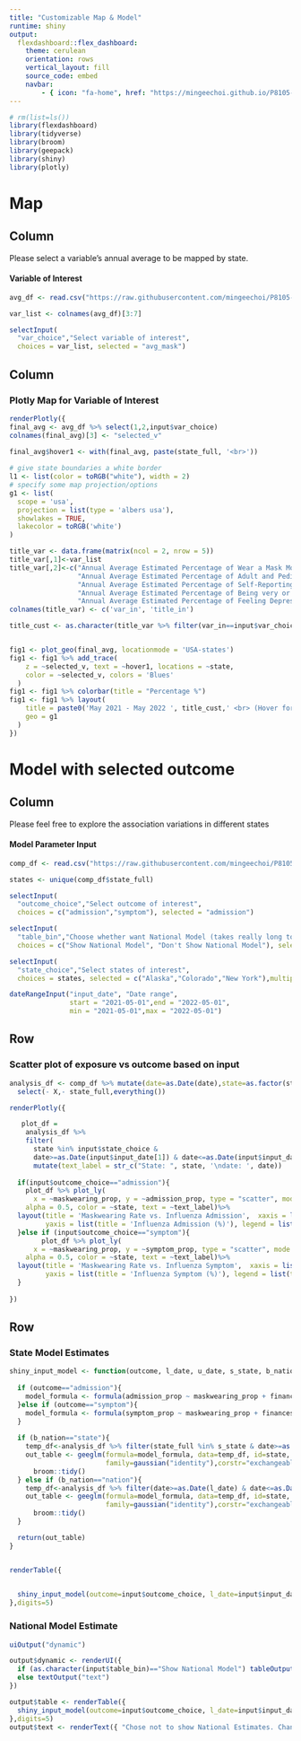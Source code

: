 ```yaml
---
title: "Customizable Map & Model"
runtime: shiny
output: 
  flexdashboard::flex_dashboard:
    theme: cerulean
    orientation: rows
    vertical_layout: fill
    source_code: embed
    navbar:
        - { icon: "fa-home", href: "https://mingeechoi.github.io/P8105-final-project-proposal/", align: right }
---
```

  
```r
# rm(list=ls())
library(flexdashboard)
library(tidyverse)
library(broom)
library(geepack)
library(shiny)
library(plotly)
```


Map
=========================================

Column {.sidebar}
-----------------------------------------------------------------------
  
Please select a variable's annual average to be mapped by state. 

#### Variable of Interest
```r
avg_df <- read.csv("https://raw.githubusercontent.com/mingeechoi/P8105-final-project-proposal/main/Data/final_avg.csv") %>% select(everything(), - X)

var_list <- colnames(avg_df)[3:7]

selectInput(
  "var_choice","Select variable of interest",
  choices = var_list, selected = "avg_mask")

```



Column 
-----------------------------------------------------------------------
  
### Plotly Map for Variable of Interest

```r


renderPlotly({ 
final_avg <- avg_df %>% select(1,2,input$var_choice)
colnames(final_avg)[3] <- "selected_v"
  
final_avg$hover1 <- with(final_avg, paste(state_full, '<br>'))

# give state boundaries a white border
l1 <- list(color = toRGB("white"), width = 2)
# specify some map projection/options
g1 <- list(
  scope = 'usa',
  projection = list(type = 'albers usa'),
  showlakes = TRUE,
  lakecolor = toRGB('white')
)

title_var <- data.frame(matrix(ncol = 2, nrow = 5))
title_var[,1]<-var_list
title_var[,2]<-c("Annual Average Estimated Percentage of Wear a Mask Most or All of the Time in public for the Past 7 Days",
                 "Annual Average Estimated Percentage of Adult and Pediatric Hospital Admissions with Confirmed Influenza for the Past 7 Days",
                 "Annual Average Estimated Percentage of Self-Reporting Influenza-like Symptoms for the Past 7 Days",
                 "Annual Average Estimated Percentage of Being very or somewhat Worried about Household Finances for the Next Month",
                 "Annual Average Estimated Percentage of Feeling Depressed for Most or All of the Past 7 Days")
colnames(title_var) <- c('var_in', 'title_in')

title_cust <- as.character(title_var %>% filter(var_in==input$var_choice) %>% select(title_in))


fig1 <- plot_geo(final_avg, locationmode = 'USA-states')
fig1 <- fig1 %>% add_trace(
    z = ~selected_v, text = ~hover1, locations = ~state,
    color = ~selected_v, colors = 'Blues'
  )
fig1 <- fig1 %>% colorbar(title = "Percentage %")
fig1 <- fig1 %>% layout(
    title = paste0('May 2021 - May 2022 ', title_cust,' <br> (Hover for breakdown)'),
    geo = g1
  )
})

```


Model with selected outcome
=========================================

Column {.sidebar}
-----------------------------------------------------------------------
  
Please feel free to explore the association variations in different states

#### Model Parameter Input

```r
comp_df <- read.csv("https://raw.githubusercontent.com/mingeechoi/P8105-final-project-proposal/main/Data/final_long.csv")

states <- unique(comp_df$state_full)
```


```r
selectInput(
  "outcome_choice","Select outcome of interest",
  choices = c("admission","symptom"), selected = "admission")

selectInput(
  "table_bin","Choose whether want National Model (takes really long to run if inlcuded)",
  choices = c("Show National Model", "Don't Show National Model"), selected = "Don't Show National Model")

selectInput(
  "state_choice","Select states of interest",
  choices = states, selected = c("Alaska","Colorado","New York"),multiple=TRUE)

dateRangeInput("input_date", "Date range",
               start = "2021-05-01",end = "2022-05-01",
               min = "2021-05-01",max = "2022-05-01")


```



Row {data-height=650}
-----------------------------------------------------------------------
  
### Scatter plot of exposure vs outcome based on input 
  
```r

analysis_df <- comp_df %>% mutate(date=as.Date(date),state=as.factor(state_full)) %>% arrange(state,date) %>% 
  select(- X,- state_full,everything())

renderPlotly({ 

   plot_df =
    analysis_df %>% 
    filter(
      state %in% input$state_choice &
      date>=as.Date(input$input_date[1]) & date<=as.Date(input$input_date[2]))%>%
      mutate(text_label = str_c("State: ", state, '\ndate: ', date))
  
  if(input$outcome_choice=="admission"){
    plot_df %>% plot_ly(
      x = ~maskwearing_prop, y = ~admission_prop, type = "scatter", mode = "markers",
    alpha = 0.5, color = ~state, text = ~text_label)%>%
  layout(title = 'Maskwearing Rate vs. Influenza Admission',  xaxis = list(title = 'Maskwearing Rate (%)'), 
         yaxis = list(title = 'Influenza Admission (%)'), legend = list(title=list(text='<b> State of Interest </b>')))
  }else if (input$outcome_choice=="symptom"){
        plot_df %>% plot_ly(
      x = ~maskwearing_prop, y = ~symptom_prop, type = "scatter", mode = "markers",
    alpha = 0.5, color = ~state, text = ~text_label)%>%
  layout(title = 'Maskwearing Rate vs. Influenza Symptom',  xaxis = list(title = 'Maskwearing Rate (%)'), 
         yaxis = list(title = 'Influenza Symptom (%)'), legend = list(title=list(text='<b> State of Interest </b>')))
  }
  
})
```

Row {data-height=350}
-----------------------------------------------------------------------
### State Model Estimates

```r

shiny_input_model <- function(outcome, l_date, u_date, s_state, b_nation){
  
  if (outcome=="admission"){
    model_formula <- formula(admission_prop ~ maskwearing_prop + finances_prop + depression_prop)
  }else if (outcome=="symptom"){
    model_formula <- formula(symptom_prop ~ maskwearing_prop + finances_prop + depression_prop)
  }
  
  if (b_nation=="state"){
    temp_df<-analysis_df %>% filter(state_full %in% s_state & date>=as.Date(l_date) & date<=as.Date(u_date))
    out_table <- geeglm(formula=model_formula, data=temp_df, id=state,
                        family=gaussian("identity"),corstr="exchangeable",std.err = "san.se") %>% 
      broom::tidy() 
  } else if (b_nation=="nation"){
    temp_df<-analysis_df %>% filter(date>=as.Date(l_date) & date<=as.Date(u_date))
    out_table <- geeglm(formula=model_formula, data=temp_df, id=state,
                        family=gaussian("identity"),corstr="exchangeable",std.err = "san.se") %>% 
      broom::tidy() 
  }

  return(out_table)
}


renderTable({

  
  shiny_input_model(outcome=input$outcome_choice, l_date=input$input_date[1], u_date=input$input_date[2], s_state=input$state_choice, b_nation="state")
},digits=5)
```


### National Model Estimate

```r
uiOutput("dynamic")

output$dynamic <- renderUI({ 
  if (as.character(input$table_bin)=="Show National Model") tableOutput("table")
  else textOutput("text")
})

output$table <- renderTable({
  shiny_input_model(outcome=input$outcome_choice, l_date=input$input_date[1], u_date=input$input_date[2], s_state=input$state_choice, b_nation="nation")
},digits=5)
output$text <- renderText({ "Chose not to show National Estimates. Change input selection and please wait ~30s for the table to be produced." })


```


